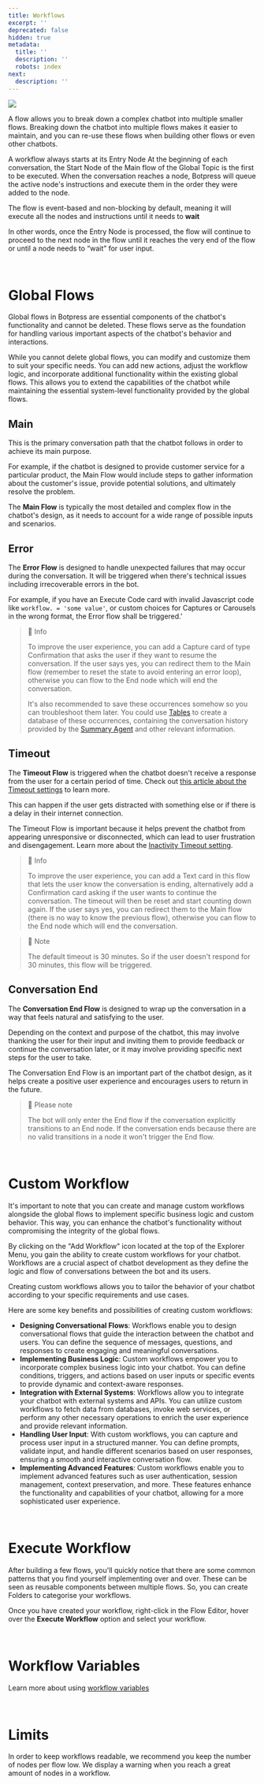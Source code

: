 ```yaml
---
title: Workflows
excerpt: ''
deprecated: false
hidden: true
metadata:
  title: ''
  description: ''
  robots: index
next:
  description: ''
---
```

![](https://files.readme.io/ce7e620-image.png)

A flow allows you to break down a complex chatbot into multiple smaller flows. Breaking down the chatbot into multiple flows makes it easier to maintain, and you can re-use these flows when building other flows or even other chatbots.

A workflow always starts at its Entry Node At the beginning of each conversation, the Start Node of the Main flow of the Global Topic is the first to be executed. When the conversation reaches a node, Botpress will queue the active node's instructions and execute them in the order they were added to the node.

The flow is event-based and non-blocking by default, meaning it will execute all the nodes and instructions until it needs to **wait**

In other words, once the Entry Node is processed, the flow will continue to proceed to the next node in the flow until it reaches the very end of the flow or until a node needs to “wait” for user input.

<br />

# Global Flows

Global flows in Botpress are essential components of the chatbot's functionality and cannot be deleted. These flows serve as the foundation for handling various important aspects of the chatbot's behavior and interactions.

While you cannot delete global flows, you can modify and customize them to suit your specific needs. You can add new actions, adjust the workflow logic, and incorporate additional functionality within the existing global flows. This allows you to extend the capabilities of the chatbot while maintaining the essential system-level functionality provided by the global flows.

## Main

This is the primary conversation path that the chatbot follows in order to achieve its main purpose.

For example, if the chatbot is designed to provide customer service for a particular product, the Main Flow would include steps to gather information about the customer's issue, provide potential solutions, and ultimately resolve the problem.

The **Main Flow** is typically the most detailed and complex flow in the chatbot's design, as it needs to account for a wide range of possible inputs and scenarios.

## Error

The **Error Flow** is designed to handle unexpected failures that may occur during the conversation. It will be triggered when there's technical issues including irrecoverable errors in the bot.

For example, if you have an Execute Code card with invalid Javascript code like `workflow. = 'some value'`, or custom choices for Captures or Carousels in the wrong format, the Error flow shall be triggered.'

> 📘 Info
>
> To improve the user experience, you can add a Capture card of type Confirmation that asks the user if they want to resume the conversation. If the user says yes, you can redirect them to the Main flow (remember to reset the state to avoid entering an error loop), otherwise you can flow to the End node which will end the conversation.
>
> It's also recommended to save these occurrences somehow so you can troubleshoot them later. You could use [Tables](../docs/tables) to create a database of these occurrences, containing the conversation history provided by the [Summary Agent](../docs/agents#summary-agent) and other relevant information.

## Timeout

The **Timeout Flow** is triggered when the chatbot doesn't receive a response from the user for a certain period of time. Check out [this article about the Timeout settings](../docs/chatbot-settings#inactivity-timeout-minutes) to learn more.

This can happen if the user gets distracted with something else or if there is a delay in their internet connection.

The Timeout Flow is important because it helps prevent the chatbot from appearing unresponsive or disconnected, which can lead to user frustration and disengagement. Learn more about the [Inactivity Timeout setting](../docs/chatbot-settings#inactivity-timeout-minutes).

> 📘 Info
>
> To improve the user experience, you can add a Text card in this flow that lets the user know the conversation is ending, alternatively add a Confirmation card asking if the user wants to continue the conversation. The timeout will then be reset and start counting down again. If the user says yes, you can redirect them to the Main flow (there is no way to know the previous flow), otherwise you can flow to the End node which will end the conversation.

> 📘 Note
>
> The default timeout is 30 minutes. So if the user doesn't respond for 30 minutes, this flow will be triggered.

## Conversation End

The **Conversation End Flow** is designed to wrap up the conversation in a way that feels natural and satisfying to the user.

Depending on the context and purpose of the chatbot, this may involve thanking the user for their input and inviting them to provide feedback or continue the conversation later, or it may involve providing specific next steps for the user to take.

The Conversation End Flow is an important part of the chatbot design, as it helps create a positive user experience and encourages users to return in the future.

> 🚧 Please note
>
> The bot will only enter the End flow if the conversation explicitly transitions to an End node. If the conversation ends because there are no valid transitions in a node it won't trigger the End flow.

<br />

# Custom Workflow

It's important to note that you can create and manage custom workflows alongside the global flows to implement specific business logic and custom behavior. This way, you can enhance the chatbot's functionality without compromising the integrity of the global flows.

By clicking on the "Add Workflow" icon located at the top of the Explorer Menu, you gain the ability to create custom workflows for your chatbot. Workflows are a crucial aspect of chatbot development as they define the logic and flow of conversations between the bot and its users.

Creating custom workflows allows you to tailor the behavior of your chatbot according to your specific requirements and use cases.

Here are some key benefits and possibilities of creating custom workflows:

* **Designing Conversational Flows**: Workflows enable you to design conversational flows that guide the interaction between the chatbot and users. You can define the sequence of messages, questions, and responses to create engaging and meaningful conversations.
* **Implementing Business Logic**: Custom workflows empower you to incorporate complex business logic into your chatbot. You can define conditions, triggers, and actions based on user inputs or specific events to provide dynamic and context-aware responses.
* **Integration with External Systems**: Workflows allow you to integrate your chatbot with external systems and APIs. You can utilize custom workflows to fetch data from databases, invoke web services, or perform any other necessary operations to enrich the user experience and provide relevant information.
* **Handling User Input**: With custom workflows, you can capture and process user input in a structured manner. You can define prompts, validate input, and handle different scenarios based on user responses, ensuring a smooth and interactive conversation flow.
* **Implementing Advanced Features**: Custom workflows enable you to implement advanced features such as user authentication, session management, context preservation, and more. These features enhance the functionality and capabilities of your chatbot, allowing for a more sophisticated user experience.

<br />

# Execute Workflow

After building a few flows, you'll quickly notice that there are some common patterns that you find yourself implementing over and over. These can be seen as reusable components between multiple flows. So, you can create Folders to categorise your workflows.

Once you have created your workflow, right-click in the Flow Editor, hover over the **Execute Workflow** option and select your workflow.

<br />

# Workflow Variables

Learn more about using [workflow variables](../docs/variables#workflow-variables)

<br />

# Limits

In order to keep workflows readable, we recommend you keep the number of nodes per flow low. We display a warning when you reach a great amount of nodes in a workflow.
